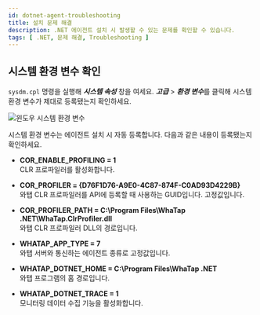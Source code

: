 ```yaml
---
id: dotnet-agent-troubleshooting
title: 설치 문제 해결
description: .NET 에이전트 설치 시 발생할 수 있는 문제를 확인할 수 있습니다.
tags: [ .NET, 문제 해결, Troubleshooting ]
---
```


## 시스템 환경 변수 확인

`sysdm.cpl` 명령을 실행해 ***시스템 속성*** 창을 여세요. ***고급*** > ***환경 변수***를 클릭해 시스템 환경 변수가 제대로 등록됐는지 확인하세요.

![윈도우 시스템 환경 변수](https://img.whatap.io/media/agent_dotnet/install/system_properties.png)

시스템 환경 변수는 에이전트 설치 시 자동 등록합니다. 다음과 같은 내용이 등록됐는지 확인하세요.

* **COR_ENABLE_PROFILING = 1**<br/>CLR 프로파일러를 활성화합니다.

* **COR_PROFILER = {D76F1D76-A9E0-4C87-874F-C0AD93D4229B}**<br/>와탭 CLR 프로파일러를 API에 등록할 때 사용하는 GUID입니다. 고정값입니다.

* **COR_PROFILER_PATH = C:\Program Files\WhaTap .NET\WhaTap.ClrProfiler.dll**<br/>와탭 CLR 프로파일러 DLL의 경로입니다.

* **WHATAP_APP_TYPE = 7**<br/>와탭 서버와 통신하는 에이전트 종류로 고정값입니다.

* **WHATAP_DOTNET_HOME = C:\Program Files\WhaTap .NET**<br/>와탭 프로그램의 홈 경로입니다.

* **WHATAP_DOTNET_TRACE = 1**<br/>모니터링 데이터 수집 기능을 활성화합니다.
